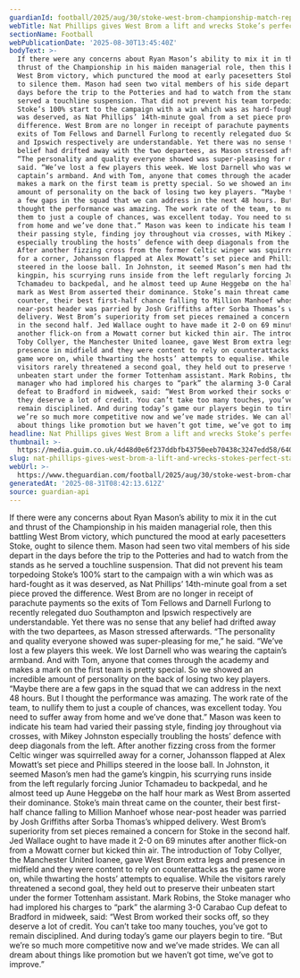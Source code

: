 ```yaml
---
guardianId: football/2025/aug/30/stoke-west-brom-championship-match-report
webTitle: Nat Phillips gives West Brom a lift and wrecks Stoke’s perfect start to season
sectionName: Football
webPublicationDate: '2025-08-30T13:45:40Z'
bodyText: >-
  If there were any concerns about Ryan Mason’s ability to mix it in the cut and
  thrust of the Championship in his maiden managerial role, then this battling
  West Brom victory, which punctured the mood at early pacesetters Stoke, ought
  to silence them. Mason had seen two vital members of his side depart in the
  days before the trip to the Potteries and had to watch from the stands as he
  served a touchline suspension. That did not prevent his team torpedoing
  Stoke’s 100% start to the campaign with a win which was as hard-fought as it
  was deserved, as Nat Phillips’ 14th-minute goal from a set piece proved the
  difference. West Brom are no longer in receipt of parachute payments so the
  exits of Tom Fellows and Darnell Furlong to recently relegated duo Southampton
  and Ipswich respectively are understandable. Yet there was no sense that any
  belief had drifted away with the two departees, as Mason stressed afterwards.
  “The personality and quality everyone showed was super-pleasing for me,” he
  said. “We’ve lost a few players this week. We lost Darnell who was wearing the
  captain’s armband. And with Tom, anyone that comes through the academy and
  makes a mark on the first team is pretty special. So we showed an incredible
  amount of personality on the back of losing two key players. “Maybe there are
  a few gaps in the squad that we can address in the next 48 hours. But I
  thought the performance was amazing. The work rate of the team, to nullify
  them to just a couple of chances, was excellent today. You need to suffer away
  from home and we’ve done that.” Mason was keen to indicate his team had varied
  their passing style, finding joy throughout via crosses, with Mikey Johnston
  especially troubling the hosts’ defence with deep diagonals from the left.
  After another fizzing cross from the former Celtic winger was squirrelled away
  for a corner, Johansson flapped at Alex Mowatt’s set piece and Phillips
  steered in the loose ball. In Johnston, it seemed Mason’s men had the game’s
  kingpin, his scurrying runs inside from the left regularly forcing Junior
  Tchamadeu to backpedal, and he almost teed up Aune Heggebø on the half hour
  mark as West Brom asserted their dominance. Stoke’s main threat came on the
  counter, their best first-half chance falling to Million Manhoef whose
  near-post header was parried by Josh Griffiths after Sorba Thomas’s whipped
  delivery. West Brom’s superiority from set pieces remained a concern for Stoke
  in the second half. Jed Wallace ought to have made it 2-0 on 69 minutes after
  another flick-on from a Mowatt corner but kicked thin air. The introduction of
  Toby Collyer, the Manchester United loanee, gave West Brom extra legs and
  presence in midfield and they were content to rely on counterattacks as the
  game wore on, while thwarting the hosts’ attempts to equalise. While the
  visitors rarely threatened a second goal, they held out to preserve their
  unbeaten start under the former Tottenham assistant. Mark Robins, the Stoke
  manager who had implored his charges to “park” the alarming 3-0 Carabao Cup
  defeat to Bradford in midweek, said: “West Brom worked their socks off, so
  they deserve a lot of credit. You can’t take too many touches, you’ve got to
  remain disciplined. And during today’s game our players begin to tire. “But
  we’re so much more competitive now and we’ve made strides. We can all dream
  about things like promotion but we haven’t got time, we’ve got to improve.”
headline: Nat Phillips gives West Brom a lift and wrecks Stoke’s perfect start to season
thumbnail: >-
  https://media.guim.co.uk/4d48d0e6f237ddbfb43750eeb70438c3247edd58/640_196_1675_1340/500.jpg
slug: nat-phillips-gives-west-brom-a-lift-and-wrecks-stokes-perfect-start-to-season
webUrl: >-
  https://www.theguardian.com/football/2025/aug/30/stoke-west-brom-championship-match-report
generatedAt: '2025-08-31T08:42:13.612Z'
source: guardian-api
---
```

If there were any concerns about Ryan Mason’s ability to mix it in the cut and thrust of the Championship in his maiden managerial role, then this battling West Brom victory, which punctured the mood at early pacesetters Stoke, ought to silence them. Mason had seen two vital members of his side depart in the days before the trip to the Potteries and had to watch from the stands as he served a touchline suspension. That did not prevent his team torpedoing Stoke’s 100% start to the campaign with a win which was as hard-fought as it was deserved, as Nat Phillips’ 14th-minute goal from a set piece proved the difference. West Brom are no longer in receipt of parachute payments so the exits of Tom Fellows and Darnell Furlong to recently relegated duo Southampton and Ipswich respectively are understandable. Yet there was no sense that any belief had drifted away with the two departees, as Mason stressed afterwards. “The personality and quality everyone showed was super-pleasing for me,” he said. “We’ve lost a few players this week. We lost Darnell who was wearing the captain’s armband. And with Tom, anyone that comes through the academy and makes a mark on the first team is pretty special. So we showed an incredible amount of personality on the back of losing two key players. “Maybe there are a few gaps in the squad that we can address in the next 48 hours. But I thought the performance was amazing. The work rate of the team, to nullify them to just a couple of chances, was excellent today. You need to suffer away from home and we’ve done that.” Mason was keen to indicate his team had varied their passing style, finding joy throughout via crosses, with Mikey Johnston especially troubling the hosts’ defence with deep diagonals from the left. After another fizzing cross from the former Celtic winger was squirrelled away for a corner, Johansson flapped at Alex Mowatt’s set piece and Phillips steered in the loose ball. In Johnston, it seemed Mason’s men had the game’s kingpin, his scurrying runs inside from the left regularly forcing Junior Tchamadeu to backpedal, and he almost teed up Aune Heggebø on the half hour mark as West Brom asserted their dominance. Stoke’s main threat came on the counter, their best first-half chance falling to Million Manhoef whose near-post header was parried by Josh Griffiths after Sorba Thomas’s whipped delivery. West Brom’s superiority from set pieces remained a concern for Stoke in the second half. Jed Wallace ought to have made it 2-0 on 69 minutes after another flick-on from a Mowatt corner but kicked thin air. The introduction of Toby Collyer, the Manchester United loanee, gave West Brom extra legs and presence in midfield and they were content to rely on counterattacks as the game wore on, while thwarting the hosts’ attempts to equalise. While the visitors rarely threatened a second goal, they held out to preserve their unbeaten start under the former Tottenham assistant. Mark Robins, the Stoke manager who had implored his charges to “park” the alarming 3-0 Carabao Cup defeat to Bradford in midweek, said: “West Brom worked their socks off, so they deserve a lot of credit. You can’t take too many touches, you’ve got to remain disciplined. And during today’s game our players begin to tire. “But we’re so much more competitive now and we’ve made strides. We can all dream about things like promotion but we haven’t got time, we’ve got to improve.”
